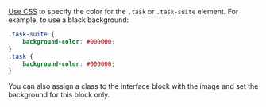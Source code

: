 <Cut title="How do I change the task background from the standard white color to a different color?">

[Use CSS](/docs/guide/spec#css) to specify the color for the `.task` or `.task-suite` element. For example, to use a black background:

```css
.task-suite {
    background-color: #000000;
}
.task {
    background-color: #000000;
}
```

You can also assign a class to the interface block with the image and set the background for this block only.

</Cut>